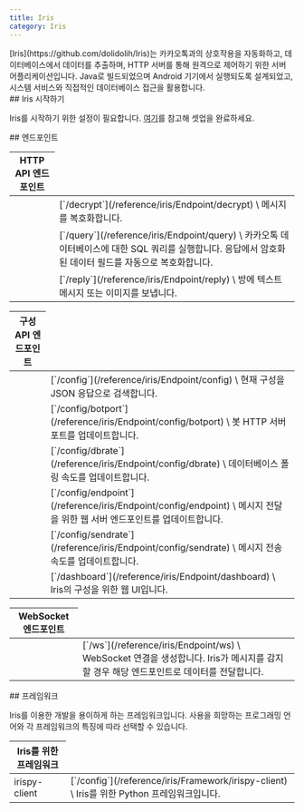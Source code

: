 ```yaml
---
title: Iris
category: Iris
---
```


<Section>
  [Iris](https://github.com/dolidolih/Iris)는 카카오톡과의 상호작용을 자동화하고, 데이터베이스에서 데이터를 추출하며, HTTP 서버를 통해 원격으로 제어하기 위한 서버
  어플리케이션입니다. Java로 빌드되었으며 Android 기기에서 실행되도록 설계되었고, 시스템 서비스와 직접적인 데이터베이스 접근을 활용합니다.
</Section>
<Section>
  ## Iris 시작하기

  Iris를 시작하기 위한 설정이 필요합니다. [여기](/reference/iris/get-started)를 참고해 셋업을 완료하세요.
</Section>
<Section>
  ## 엔드포인트

  <Table>
    <Thead>
      <Tr>
        <Th colSpan={2}>HTTP API 엔드포인트</Th>
      </Tr>
    </Thead>
    <Tbody>
      <Tr>
        <Td><span><RequestMethod method={"POST"}/></span></Td>
        <Td>
          [`/decrypt`](/reference/iris/Endpoint/decrypt) \
          메시지를 복호화합니다.
        </Td>
      </Tr>
      <Tr>
        <Td><span><RequestMethod method={"POST"}/></span></Td>
        <Td>
          [`/query`](/reference/iris/Endpoint/query) \
          카카오톡 데이터베이스에 대한 SQL 쿼리를 실행합니다. 응답에서 암호화된 데이터 필드를 자동으로 복호화합니다.
        </Td>
      </Tr>
      <Tr>
        <Td><span><RequestMethod method={"POST"}/></span></Td>
        <Td>
          [`/reply`](/reference/iris/Endpoint/reply) \
          방에 텍스트 메시지 또는 이미지를 보냅니다.
        </Td>
      </Tr>
    </Tbody>
  </Table>

  <Table>
    <Thead>
      <Tr>
        <Th colSpan={2}>구성 API 엔드포인트</Th>
      </Tr>
    </Thead>
    <Tbody>
      <Tr>
        <Td><span><RequestMethod method={"GET"}/></span></Td>
        <Td>
          [`/config`](/reference/iris/Endpoint/config) \
          현재 구성을 JSON 응답으로 검색합니다.
        </Td>
      </Tr>
      <Tr>
        <Td><span><RequestMethod method={"POST"}/></span></Td>
        <Td>
          [`/config/botport`](/reference/iris/Endpoint/config/botport) \
          봇 HTTP 서버 포트를 업데이트합니다.
        </Td>
      </Tr>
      <Tr>
        <Td><span><RequestMethod method={"POST"}/></span></Td>
        <Td>
          [`/config/dbrate`](/reference/iris/Endpoint/config/dbrate) \
          데이터베이스 폴링 속도를 업데이트합니다.
        </Td>
      </Tr>
      <Tr>
        <Td><span><RequestMethod method={"POST"}/></span></Td>
        <Td>
          [`/config/endpoint`](/reference/iris/Endpoint/config/endpoint) \
          메시지 전달을 위한 웹 서버 엔드포인트를 업데이트합니다.
        </Td>
      </Tr>
      <Tr>
        <Td><span><RequestMethod method={"POST"}/></span></Td>
        <Td>
          [`/config/sendrate`](/reference/iris/Endpoint/config/sendrate) \
          메시지 전송 속도를 업데이트합니다.
        </Td>
      </Tr>
      <Tr>
        <Td><span><RequestMethod method={"GET"}/></span></Td>
        <Td>
          [`/dashboard`](/reference/iris/Endpoint/dashboard) \
          Iris의 구성을 위한 웹 UI입니다.
        </Td>
      </Tr>
    </Tbody>
  </Table>

  <Table>
    <Thead>
      <Tr>
        <Th colSpan={2}>WebSocket 엔드포인트</Th>
      </Tr>
    </Thead>
    <Tbody>
      <Tr>
        <Td><span><RequestMethod method={"POST"}/></span></Td>
        <Td>
          [`/ws`](/reference/iris/Endpoint/ws) \
          WebSocket 연결을 생성합니다. Iris가 메시지를 감지할 경우 해당 엔드포인트로 데이터를 전달합니다.
        </Td>
      </Tr>
    </Tbody>
  </Table>
</Section>
<Section>
  ## 프레임워크

  Iris를 이용한 개발을 용이하게 하는 프레임워크입니다. 사용을 희망하는 프로그래밍 언어와 각 프레임워크의 특징에 따라 선택할 수 있습니다.

  <Table>
    <Thead>
      <Tr>
        <Th colSpan={2}>Iris를 위한 프레임워크</Th>
      </Tr>
    </Thead>
    <Tbody>
      <Tr>
        <Td><span>irispy-client</span></Td>
        <Td>
          [`/config`](/reference/iris/Framework/irispy-client) \
          Iris를 위한 Python 프레임워크입니다.
        </Td>
      </Tr>
    </Tbody>
  </Table>
</Section>